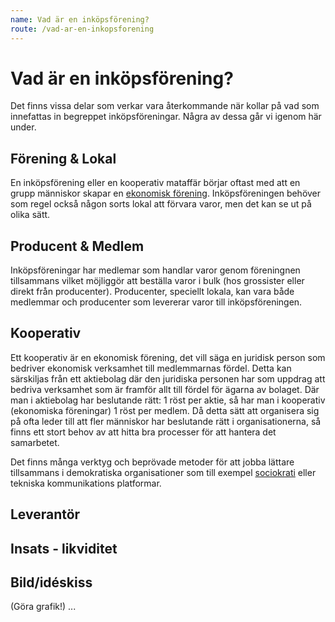 ```yaml
---
name: Vad är en inköpsförening?
route: /vad-ar-en-inkopsforening
---
```


# Vad är en inköpsförening?
Det finns vissa delar som verkar vara återkommande när kollar på vad som innefattas in begreppet inköpsföreningar. Några av dessa går vi igenom här under.

## Förening & Lokal
En inköpsförening eller en kooperativ mataffär börjar oftast med att en grupp människor skapar en [ekonomisk förening](https://bolagsverket.se/fo/foreningsformer/ekonomisk/vad-1.1700). Inköpsföreningen behöver som regel också någon sorts lokal att förvara varor, men det kan se ut på olika sätt.

## Producent & Medlem
Inköpsföreningar har medlemar som handlar varor genom föreningnen tillsammans vilket möjliggör att beställa varor i bulk (hos grossister eller direkt från producenter). Producenter, speciellt lokala, kan vara både medlemmar och producenter som levererar varor till inköpsföreningen.

## Kooperativ
Ett kooperativ är en ekonomisk förening, det vill säga en juridisk person som bedriver ekonomisk verksamhet till medlemmarnas fördel. Detta kan särskiljas från ett aktiebolag där den juridiska personen har som uppdrag att bedriva verksamhet som är framför allt till fördel för ägarna av bolaget. Där man i aktiebolag har beslutande rätt: 1 röst per aktie, så har man i kooperativ (ekonomiska föreningar) 1 röst per medlem. Då detta sätt att organisera sig på ofta leder till att fler människor har beslutande rätt i organisationerna, så finns ett stort behov av att hitta bra processer för att hantera det samarbetet.

Det finns många verktyg och beprövade metoder för att jobba lättare tillsammans i demokratiska organisationer som till exempel [sociokrati](https://sv.wikipedia.org/wiki/Sociokrati) eller tekniska kommunikations platformar. 

## Leverantör

## Insats - likviditet

## Bild/idéskiss
(Göra grafik!)
...
